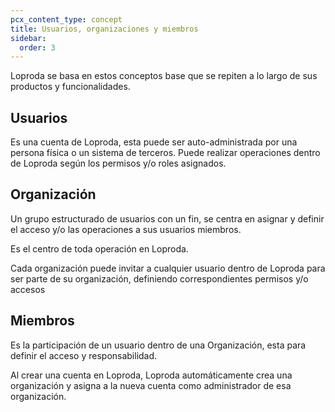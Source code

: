 ```yaml
---
pcx_content_type: concept
title: Usuarios, organizaciones y miembros
sidebar:
  order: 3
---
```


Loproda se basa en estos conceptos base que se repiten a lo largo
de sus productos y funcionalidades.

## Usuarios

Es una cuenta de Loproda, esta puede ser auto-administrada por una
persona física o un sistema de terceros. Puede realizar operaciones
dentro de Loproda según los permisos y/o roles asignados.

## Organización

Un grupo estructurado de usuarios con un fin, se centra en asignar
y definir el acceso y/o las operaciones a sus usuarios miembros.

Es el centro de toda operación en Loproda.

Cada organización puede invitar a cualquier usuario dentro de Loproda
para ser parte de su organización, definiendo correspondientes
permisos y/o accesos

## Miembros

Es la participación de un usuario dentro de una Organización, esta
para definir el acceso y responsabilidad.

Al crear una cuenta en Loproda, Loproda automáticamente crea una
organización y asigna a la nueva cuenta como administrador de esa
organización.
